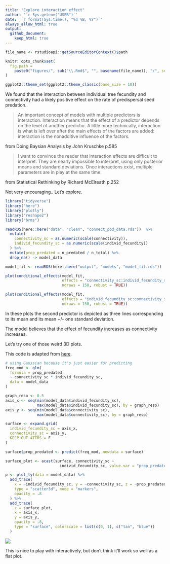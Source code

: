 ```yaml
---
title: "Explore interaction effect"
author: '`r Sys.getenv("USER")`'
date: '`r format(Sys.time(), "%d %B, %Y")`' 
always_allow_html: true
output: 
  github_document:
    keep_html: true
---
```

	
```r
file_name <- rstudioapi::getSourceEditorContext()$path

knitr::opts_chunk$set(
  fig.path =
    paste0("figures/", sub("\\.Rmd$", "", basename(file_name)), "/", sep = "")
)

ggplot2::theme_set(ggplot2::theme_classic(base_size = 10))
```

We found that the interaction between individual tree fecundity and connectivity 
had a likely positive effect on the rate of predispersal seed predation.

> An important concept of models with multiple predictors is interaction. 
> Interaction means that the effect of a predictor depends on the level of another predictor. 
> A little more technically, interaction is what is left over after the main effects of the factors are added: 
> interaction is the nonadditive influence of the factors.

from Doing Baysian Analysis by John Kruschke p.585

> I want to convince the reader that interaction effects are difficult to interpret. They are nearly impossible to interpret, using only posterior means and standard deviations. Once interactions exist, multiple parameters are in play at the same time.

from Statistical Rethinking by Richard McElreath p.252

Not very encouraging.. Let's explore.

```r
library("tidyverse")
library("here")
library("plotly")
library("reshape2")
library("brms")
```

```r
readRDS(here::here("data", "clean", "connect_pod_data.rds"))  %>% 
  mutate(
    connectivity_sc = as.numeric(scale(connectivity)),
    individ_fecundity_sc = as.numeric(scale(individ_fecundity))
  ) %>%
  mutate(prop_predated = n_predated / n_total) %>%
  drop_na() -> model_data

model_fit <- readRDS(here::here("output", "models", "model_fit.rds"))

```

```r
plot(conditional_effects(model_fit,
                         effects = "connectivity_sc:individ_fecundity_sc", 
                         ndraws = 150, robust = TRUE))

plot(conditional_effects(model_fit,
                         effects = "individ_fecundity_sc:connectivity_sc", 
                         ndraws = 150, robust = TRUE))

```

In these plots the second predictor is depicted as three lines 
corresponding to its mean and its mean +/- one standard deviation.

The model believes that the effect of fecundity increases as 
connectivity increases.

Let's try one of those weird 3D plots.

This code is adapted from [here](https://stackoverflow.com/questions/50573936/r-how-to-change-color-of-plotly-3d-surface).

```r
# using Gaussian because it's just easier for predicting
freq_mod <- glm(
  formula = prop_predated
  ~ connectivity_sc * individ_fecundity_sc,
  data = model_data
)

graph_reso <- 0.5
axis_x <- seq(min(model_data$individ_fecundity_sc), 
              max(model_data$individ_fecundity_sc), by = graph_reso)
axis_y <- seq(min(model_data$connectivity_sc), 
              max(model_data$connectivity_sc), by = graph_reso)

surface <- expand.grid(
  individ_fecundity_sc = axis_x,
  connectivity_sc = axis_y,
  KEEP.OUT.ATTRS = F
)

surface$prop_predated <- predict(freq_mod, newdata = surface)

surface_plot <- acast(surface, connectivity_sc ~ 
                        individ_fecundity_sc, value.var = "prop_predated")

p <- plot_ly(data = model_data) %>%
  add_trace(
    x = ~individ_fecundity_sc, y = ~connectivity_sc, z = ~prop_predated,
    type = "scatter3d", mode = "markers",
    opacity = .8
  ) %>% 
  add_trace(
    z = surface_plot,
    x = axis_x,
    y = axis_y,
    opacity = .8,
    type = "surface", colorscale = list(c(0, 1), c("tan", "blue"))
  )

```

![](figures/2023-02-23_explore-interaction/plot_ly.png)

This is nice to play with interactively, but don't think it'll work so well as a 
flat plot.